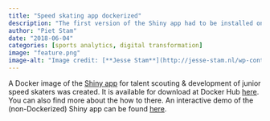 ```yaml
---
title: "Speed skating app dockerized"
description: "The first version of the Shiny app had to be installed on a VM with a Shiny server running. Now that I created a Docker version, it is much easier to deploy the app on a VM with Docker pre-installed."
author: "Piet Stam"
date: "2018-06-04"
categories: [sports analytics, digital transformation]
image: "feature.png"
image-alt: "Image credit: [**Jesse Stam**](http://jesse-stam.nl/wp-content/gallery/training-thialf-24-okt-2017/DSC_9747.JPG)"
---
```


A Docker image of the [Shiny app](https://pjastam.shinyapps.io/speedskating/) for talent scouting & development of junior speed skaters was created. It is available for download at Docker Hub [here](https://hub.docker.com/r/pjastam/shiny-speedskating/). You can also find more about the how to there. An interactive demo of the (non-Dockerized) Shiny app can be found [here](https://pjastam.shinyapps.io/speedskating/).
